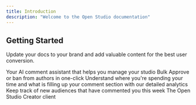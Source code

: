 ```yaml
---
title: Introduction
description: "Welcome to the Open Studio documentation"
---
```


## Getting Started

Update your docs to your brand and add valuable content for the best user conversion.

<CardGroup cols={2}>
  <Card
    title="AI Automation"
    icon="sparkles"
    href="https://docs.openstudio.co.in/essentials/comment-ai-automation"
  >
    Your AI comment assistant that helps you manage your studio
  </Card>
  <Card
    title="Audience Management"
    icon="envelopes-bulk"
    href="https://docs.openstudio.co.in/essentials/bulk-audience-manager"
  >
    Bulk Approve or ban from authors in one-click
  </Card>
  <Card
    title="Analytics"
    icon="chart-simple"
    href="https://docs.openstudio.co.in/essentials/comment-analytics"
  >
    Understand where you're spending your time and what is filling up your
    comment section with our detailed analytics
  </Card>
  <Card
    title="New Senders"
    icon="user-group"
    href="https://docs.openstudio.co.in/essentials/new-senders"
  >
    Keep track of new audiences that have commented you this week
  </Card>
  <Card
    title="Studio Client"
    icon="inbox"
    href="https://docs.openstudio.co.in/essentials/comment"
  >
    The Open Studio Creator client
  </Card>
</CardGroup>
